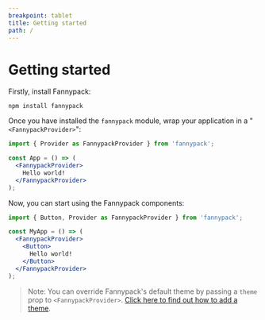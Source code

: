 ```yaml
---
breakpoint: tablet
title: Getting started
path: /
---
```


# Getting started

Firstly, install Fannypack:

```
npm install fannypack
```

Once you have installed the `fannypack` module, wrap your application in a "`<FannypackProvider>`":

```jsx
import { Provider as FannypackProvider } from 'fannypack';

const App = () => (
  <FannypackProvider>
    Hello world!
  </FannypackProvider>
);
```

Now, you can start using the Fannypack components:

```jsx
import { Button, Provider as FannypackProvider } from 'fannypack';

const MyApp = () => (
  <FannypackProvider>
    <Button>
      Hello world!
    </Button>
  </FannypackProvider>
);
```

> Note: You can override Fannypack's default theme by passing a `theme` prop to `<FannypackProvider>`. [Click here to find out how to add a theme](/theming).

